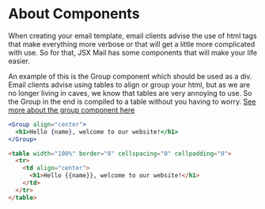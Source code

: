 # About Components

When creating your email template, email clients advise the use of html tags that make everything more verbose or that will get a little more complicated with use. So for that, JSX Mail has some components that will make your life easier.

An example of this is the Group component which should be used as a div. Email clients advise using tables to align or group your html, but as we are no longer living in caves, we know that tables are very annoying to use. So the Group in the end is compiled to a table without you having to worry. [See more about the group component here](/docs/components/group)

```jsx
<Group align="center">
  <h1>Hello {name}, welcome to our website!</h1>
</Group>
```

```html
<table width="100%" border="0" cellspacing="0" cellpadding="0">
  <tr>
    <td align="center">
      <h1>Hello {{name}}, welcome to our website!</h1>
    </td>
  </tr>
</table>
```
